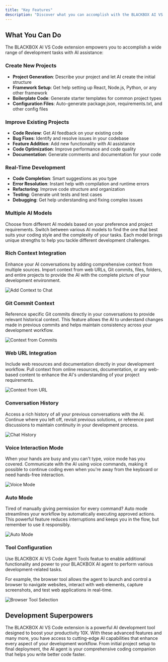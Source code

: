 ```yaml
---
title: "Key Features"
description: "Discover what you can accomplish with the BLACKBOX AI VS Code extension."
---
```


## What You Can Do

The BLACKBOX AI VS Code extension empowers you to accomplish a wide range of development tasks with AI assistance:

### **Create New Projects**
- **Project Generation**: Describe your project and let AI create the initial structure
- **Framework Setup**: Get help setting up React, Node.js, Python, or any other framework
- **Boilerplate Code**: Generate starter templates for common project types
- **Configuration Files**: Auto-generate package.json, requirements.txt, and other config files

### **Improve Existing Projects**
- **Code Review**: Get AI feedback on your existing code
- **Bug Fixes**: Identify and resolve issues in your codebase
- **Feature Addition**: Add new functionality with AI assistance
- **Code Optimization**: Improve performance and code quality
- **Documentation**: Generate comments and documentation for your code

### **Real-Time Development**
- **Code Completion**: Smart suggestions as you type
- **Error Resolution**: Instant help with compilation and runtime errors
- **Refactoring**: Improve code structure and organization
- **Testing**: Generate unit tests and test cases
- **Debugging**: Get help understanding and fixing complex issues

### **Multiple AI Models**
Choose from different AI models based on your preference and project requirements. Switch between various AI models to find the one that best suits your coding style and the complexity of your tasks. Each model brings unique strengths to help you tackle different development challenges.

### **Rich Context Integration**
Enhance your AI conversations by adding comprehensive context from multiple sources. Import context from web URLs, Git commits, files, folders, and entire projects to provide the AI with the complete picture of your development environment.

![Add Context to Chat](/images/vscode-agent/vscode_agent-add-context-for-chat.png)

### **Git Commit Context**
Reference specific Git commits directly in your conversations to provide relevant historical context. This feature allows the AI to understand changes made in previous commits and helps maintain consistency across your development workflow.

![Context from Commits](/images/vscode-agent/vscode_agent-context-from-commit.png)

### **Web URL Integration**
Include web resources and documentation directly in your development workflow. Pull context from online resources, documentation, or any web-based content to enhance the AI's understanding of your project requirements.

![Context from URL](/images/vscode-agent/vscode_agent-context-from-url.png)

### **Conversation History**
Access a rich history of all your previous conversations with the AI. Continue where you left off, revisit previous solutions, or reference past discussions to maintain continuity in your development process.

![Chat History](/images/vscode-agent/vscode_agent-history-button.png)

### **Voice Interaction Mode**
When your hands are busy and you can't type, voice mode has you covered. Communicate with the AI using voice commands, making it possible to continue coding even when you're away from the keyboard or need hands-free interaction.

![Voice Mode](/images/vscode-agent/vscode_agent-voice-mode.png)

### **Auto Mode**
Tired of manually giving permission for every command? Auto mode streamlines your workflow by automatically executing approved actions. This powerful feature reduces interruptions and keeps you in the flow, but remember to use it responsibly.

![Auto Mode](/images/vscode-agent/vscode_agent-auto-mode.png)

### Tool Configuration
Use BLACKBOX AI VS Code Agent Tools featue to enable additional functionality and power to your BLACKBOX AI agent to perform various development-related tasks.

For example, the browser tool allows the agent to launch and control a browser to navigate websites, interact with web elements, capture screenshots, and test web applications in real-time.

![Browser Tool Selection](/images/vscode-agent/vscode_agent_select_browser_tool.png)

## Development Superpowers

The BLACKBOX AI VS Code extension is a powerful AI development tool designed to boost your productivity 10X. With these advanced features and many more, you have access to cutting-edge AI capabilities that enhance every aspect of your development workflow. From initial project setup to final deployment, the AI agent is your comprehensive coding companion that helps you write better code faster.